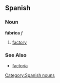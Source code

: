 == Spanish == 
=== Noun === 
'''fábrica''' ''f'' 
# [[factory]]

=== See Also ===
*[[factoría]]
[[Category:Spanish nouns]]